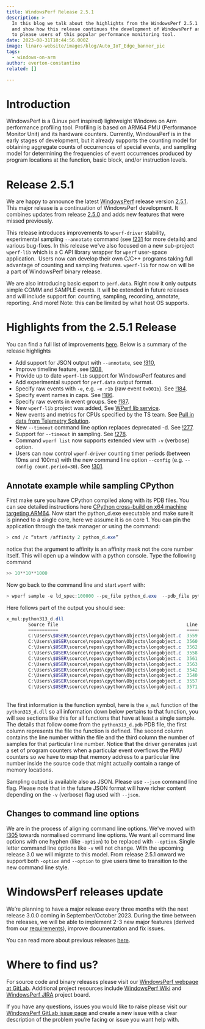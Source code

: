```yaml
---
title: WindowsPerf Release 2.5.1
description: >
  In this blog we talk about the highlights from the WindowsPerf 2.5.1 release
  and show how this release continues the development of WindowsPerf and is sure
  to please users of this popular performance monitoring tool.
date: 2023-08-31T10:44:56.000Z
image: linaro-website/images/blog/Auto_IoT_Edge_banner_pic
tags:
  - windows-on-arm
author: everton-constantino
related: []

---
```


# Introduction

WindowsPerf is a (Linux perf inspired) lightweight Windows on Arm performance profiling tool. Profiling is based on ARM64 PMU (Performance Monitor Unit) and its hardware counters. Currently, WindowsPerf is in the early stages of development, but it already supports the counting model for obtaining aggregate counts of occurrences of special events, and sampling model for determining the frequencies of event occurrences produced by program locations at the function, basic block, and/or instruction levels.

# Release 2.5.1

We are happy to announce the latest [WindowsPerf](https://gitlab.com/Linaro/WindowsPerf/windowsperf) release version [2.5.1](https://gitlab.com/Linaro/WindowsPerf/windowsperf/-/releases/2.5.1). This major release is a continuation of WindowsPerf development. It combines updates from release [2.5.0](https://gitlab.com/Linaro/WindowsPerf/windowsperf/-/releases/2.5.0) and adds new features that were missed previously.

This release introduces improvements to `wperf-driver` stability, experimental sampling `--annotate` command (see [!231](https://gitlab.com/Linaro/WindowsPerf/windowsperf/-/merge_requests/231) for more details) and various bug-fixes. In this release we've also focused on a new sub-project `wperf-lib` which is a C API library wrapper for `wperf` user-space application.  Users now can develop their own C/C++ programs taking full advantage of counting and sampling features. `wperf-lib` for now on will be a part of WindowsPerf binary release.

We are also introducing basic export to `perf.data`. Right now it only outputs simple COMM and SAMPLE events. It will be extended in future releases and will include support for: counting, sampling, recording, annotate, reporting. And more! Note: this can be limited by what host OS supports.

# Highlights from the 2.5.1 Release

You can find a full list of improvements [here](https://gitlab.com/Linaro/WindowsPerf/windowsperf/-/releases/2.5.1#changelog). Below is a summary of the release highlights

* Add support for JSON output with `--annotate`, see [!310](https://gitlab.com/Linaro/WindowsPerf/windowsperf/-/merge_requests/310),
* Improve timeline feature, see [!308](https://gitlab.com/Linaro/WindowsPerf/windowsperf/-/merge_requests/308),
* Provide up to date `wperf-lib` support for WindowsPerf features and
* Add experimental support for `perf.data` output format.
* Specify raw events with `-e`, e.g. `-e r1b` (raw event `0x001b`). See [!184](https://gitlab.com/Linaro/WindowsPerf/windowsperf/-/merge_requests/184).
* Specify event names in caps. See [!186](https://gitlab.com/Linaro/WindowsPerf/windowsperf/-/merge_requests/186).
* Specify raw events in event groups. See [!187](https://gitlab.com/Linaro/WindowsPerf/windowsperf/-/merge_requests/187).
* New `wperf-lib` project was added, See [WPerf lib service](https://linaro.atlassian.net/browse/WPERF-189).
* New events and metrics for CPUs specified by the TS team. See [Pull in data from Telemetry Solution](https://linaro.atlassian.net/browse/WPERF-245).
* New `--timeout` command line option replaces deprecated -d. See [!277](https://gitlab.com/Linaro/WindowsPerf/windowsperf/-/merge_requests/277).
* Support for `--timeout` in sampling. See [!278](https://gitlab.com/Linaro/WindowsPerf/windowsperf/-/merge_requests/278).
* Command `wperf list` now supports extended view with `-v` (verbose) option.
* Users can now control `wperf-driver` counting timer periods (between 10ms and 100ms) with the new command line option `--config` (e.g. `--config count.period=30`). See [!301](https://gitlab.com/Linaro/WindowsPerf/windowsperf/-/merge_requests/301).

## Annotate example while sampling CPython

First make sure you have CPython compiled along with its PDB files. You can see detailed instructions here [CPython cross-build on x64 machine targeting ARM64](https://gitlab.com/Linaro/WindowsPerf/windowsperf/-/tree/main/wperf?ref_type=heads#cpython-cross-build-on-x64-machine-targeting-arm64). Now start the python\_d.exe executable and make sure it is pinned to a single core, here we assume it is on core 1. You can pin the application through the task manager or using the command:

```powershell
> cmd /c “start /affinity 2 python_d.exe”
```

notice that the argument to affinity is an affinity mask not the core number itself. This will open up a window with a python console. Type the following command

```python
>> 10**10**1000 
```

Now go back to the command line and start `wperf` with:

```powershell
> wperf sample -e ld_spec:100000 --pe_file python_d.exe  --pdb_file python_d.pdb --image_name python_d.exe -c 1  --annotate
```

Here follows part of the output you should see:

```powershell
x_mul:python313_d.dll
        Source file                                               Line number  Hits
        ===========                                               ===========  ====
        C:\Users\$USER\source\repos\cpython\Objects\longobject.c  3559         98
        C:\Users\$USER\source\repos\cpython\Objects\longobject.c  3560         48
        C:\Users\$USER\source\repos\cpython\Objects\longobject.c  3562         22
        C:\Users\$USER\source\repos\cpython\Objects\longobject.c  3558         17
        C:\Users\$USER\source\repos\cpython\Objects\longobject.c  3561         15
        C:\Users\$USER\source\repos\cpython\Objects\longobject.c  3563         6
        C:\Users\$USER\source\repos\cpython\Objects\longobject.c  3542         2
        C:\Users\$USER\source\repos\cpython\Objects\longobject.c  3540         1
        C:\Users\$USER\source\repos\cpython\Objects\longobject.c  3557         1
        C:\Users\$USER\source\repos\cpython\Objects\longobject.c  3571         1
```

\
The first information is the function symbol, here is the `x_mul` function of the `python313_d.dll` so all information down below pertains to that function, you will see sections like this for all functions that have at least a single sample. The details that follow come from the `python313_d.pdb` PDB file, the first column represents the file the function is defined. The second column contains the line number within the file and the third column the number of samples for that particular line number. Notice that the driver generates just a set of program counters when a particular event overflows the PMU counters so we have to map that memory address to a particular line number inside the source code that might actually contain a range of memory locations.

Sampling output is available also as JSON. Please use `--json` command line flag. Please note that in the future JSON format will have richer content depending on the `-v` (verbose) flag used with `--json`.

## Changes to command line options

We are in the process of aligning command line options. We've moved with [!305](https://gitlab.com/Linaro/WindowsPerf/windowsperf/-/merge_requests/305) towards normalised command line options. We want all command line options with one hyphen (like `-option`) to be replaced with `--option`. Single letter command line options like `-v` will not change. With the upcoming release 3.0 we will migrate to this model. From release 2.5.1 onward we support both `-option` and `--option` to give users time to transition to the new command line style.

# WindowsPerf releases update

We’re planning to have a major release every three months with the next release 3.0.0 coming in September/October 2023. During the time between the releases, we will be able to implement 2-3 new major features (derived from our [requirements](https://gitlab.com/Linaro/WindowsPerf/windowsperf/-/requirements_management/requirements)), improve documentation and fix issues. 

You can read more about previous releases [here](https://www.linaro.org/blog/windowsperf-release-2-4-0-introduces-the-first-stable-version-of-sampling-model-support/).

# Where to find us?

For source code and binary releases please visit our [WindowsPerf webpage at GitLab](https://gitlab.com/Linaro/WindowsPerf/windowsperf). Additional project resources include [WindowsPerf Wiki](https://linaro.atlassian.net/wiki/spaces/WPERF/overview) and [WindowsPerf JIRA](https://linaro.atlassian.net/jira/software/c/projects/WPERF/boards/169) project board.

If you have any questions, issues you would like to raise please visit our [WindowsPerf GitLab issue page](https://gitlab.com/Linaro/WindowsPerf/windowsperf/-/issues) and create a new issue with a clear description of the problem you’re facing or issue you want help with.
